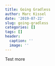 ```yaml
---
title: Going Gradless
author: Marc Kissel
date: '2019-07-22'
slug: going-gradless
categories: []
tags: []
header:
  caption: ''
  image: ''
---
```


Test more